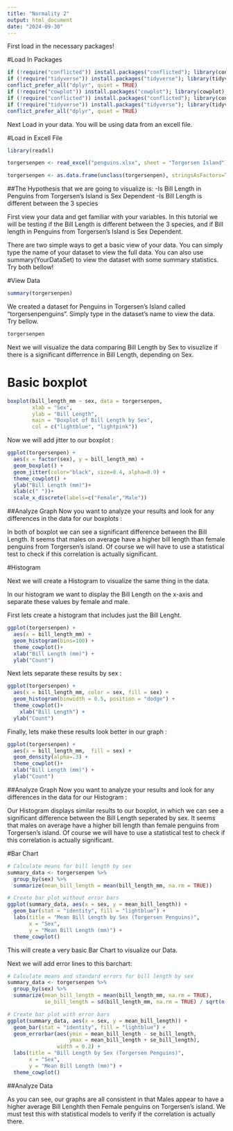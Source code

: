 ```yaml
---
title: "Normality 2"
output: html_document
date: "2024-09-30"
---
```


First load in the necessary packages!

#Load In Packages
```r
if (!require("conflicted")) install.packages("conflicted"); library(conflicted) # For dealing with conflicts
if (!require("tidyverse")) install.packages("tidyverse"); library(tidyverse) # For everything
conflict_prefer_all("dplyr", quiet = TRUE)
if (!require("cowplot")) install.packages("cowplot"); library(cowplot)
if (!require("conflicted")) install.packages("conflicted"); library(conflicted) # For dealing with conflicts
if (!require("tidyverse")) install.packages("tidyverse"); library(tidyverse) # For everything
conflict_prefer_all("dplyr", quiet = TRUE)
```

Next Load in your data. You will be using data from an excell file.

#Load in Excell File
```r
library(readxl)

torgersenpen <- read_excel("penguins.xlsx", sheet = "Torgersen Island")

torgersenpen <- as.data.frame(unclass(torgersenpen), stringsAsFactors=TRUE)

```

##The Hypothesis that we are going to visualize is:
    -Is Bill Length in Penguins from Torgersen's Island is Sex Dependent
    -Is Bill Length is different between the 3 species


First view your data and get familiar with your variables.
In this tutorial we will be testing if the Bill Length is different between the 3 species, and if Bill length in Penguins from Torgersen's Island is Sex Dependent.

There are two simple ways to get a basic view of your data. You can simply type the name of your dataset to view the full data. You can also use summary(YourDataSet) to view the dataset with some summary statistics. Try both bellow!

#View Data
```r
summary(torgersenpen)
```

We created a dataset for Penguins in Torgersen's Island called "torgersenpenguins". Simply type in the dataset's name to view the data. Try bellow.

```r
torgersenpen
```

Next we will visualize the data comparing Bill Length by Sex to visuzlize if there is a significant differrence in Bill Length, depending on Sex.

# Basic boxplot
```r
boxplot(bill_length_mm ~ sex, data = torgersenpen,
        xlab = "Sex",
        ylab = "Bill Length",
        main = "Boxplot of Bill Length by Sex",
        col = c("lightblue", "lightpink"))

```
Now we will add jitter to our boxplot :

```r
ggplot(torgersenpen) +
  aes(x = factor(sex), y = bill_length_mm) +
  geom_boxplot() +
  geom_jitter(color="black", size=0.4, alpha=0.9) +
  theme_cowplot() +
  ylab("Bill Length (mm)")+
  xlab(c(" "))+
  scale_x_discrete(labels=c("Female","Male"))

```
##Analyze Graph
Now you want to analyze your results and look for any differences in the data for our boxplots :

In both of  boxplot we can see a significant difference between the Bill Length. It seems that males on average have a higher bill length than female penguins from Torgersen's island. Of course we will have to use a statistical test to check if this correlation is actually significant.



#Histogram

Next we will create a Histogram to visualize the same thing in the data. 

In our histogram we want to display the Bill Length on the x-axis and separate these values by female and male.

First lets create a histogram that includes just the Bill Lenght.
```r
ggplot(torgersenpen) +
  aes(x = bill_length_mm) +
  geom_histogram(bins=100) +
  theme_cowplot()+
  xlab("Bill Length (mm)") + 
  ylab("Count")

```

Next lets separate these results by sex :
```r
ggplot(torgersenpen) +
  aes(x = bill_length_mm, color = sex, fill = sex) +
  geom_histogram(binwidth = 0.5, position = "dodge") +
  theme_cowplot()+
    xlab("Bill Length") + 
  ylab("Count")

```
Finally, lets make these results look better in our graph :
```r
ggplot(torgersenpen) +
  aes(x = bill_length_mm,  fill = sex) + 
  geom_density(alpha=.3) +
  theme_cowplot()+
  xlab("Bill Length (mm)") + 
  ylab("Count")
```
##Analyze Graph
Now you want to analyze your results and look for any differences in the data for our Histogram :

Our Histogram displays similar results to our boxplot, in which we can see a significant difference between the Bill Length seperated by sex. It seems that males on average have a higher bill length than female penguins from Torgersen's island. Of course we will have to use a statistical test to check if this correlation is actually significant.

#Bar Chart
```r
# Calculate means for bill length by sex
summary_data <- torgersenpen %>%
  group_by(sex) %>%
  summarize(mean_bill_length = mean(bill_length_mm, na.rm = TRUE))

# Create bar plot without error bars
ggplot(summary_data, aes(x = sex, y = mean_bill_length)) +
  geom_bar(stat = "identity", fill = "lightblue") +
  labs(title = "Mean Bill Length by Sex (Torgersen Penguins)",
       x = "Sex",
       y = "Mean Bill Length (mm)") +
  theme_cowplot()
```

This will create a very basic Bar Chart to visualize our Data.

Next we will add error lines to this barchart:

```r
# Calculate means and standard errors for bill length by sex
summary_data <- torgersenpen %>%
  group_by(sex) %>%
  summarize(mean_bill_length = mean(bill_length_mm, na.rm = TRUE),
            se_bill_length = sd(bill_length_mm, na.rm = TRUE) / sqrt(n()))

# Create bar plot with error bars
ggplot(summary_data, aes(x = sex, y = mean_bill_length)) +
  geom_bar(stat = "identity", fill = "lightblue") +
  geom_errorbar(aes(ymin = mean_bill_length - se_bill_length,
                    ymax = mean_bill_length + se_bill_length), 
                width = 0.2) +
  labs(title = "Bill Length by Sex (Torgersen Penguins)",
       x = "Sex",
       y = "Mean Bill Length (mm)") +
  theme_cowplot()
```
##Analyze Data

As you can see, our graphs are all consistent in that Males appear to have a higher average Bill Lenghth then Female penguins on Torgersen's island. We must test this with statistical models to verify if the correlation is actually there.


